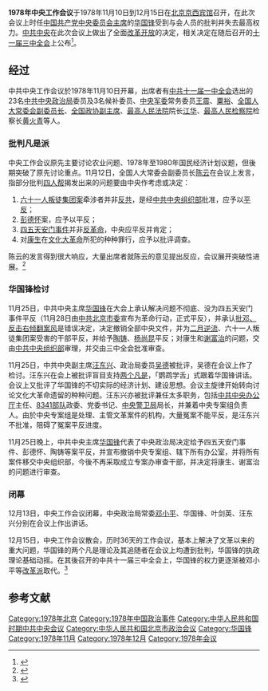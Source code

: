 {{refimprove|time=2013-11-18T06:58:02+00:00}}
{{Infobox recurring event
|事件名称 = 中国共产党第十一届中央委员会工作会议
|图像 = [[File:北京京西賓館_2010.jpg|250px]]
|图像说明 = 京西宾馆全景
|又名 = 
|主持人 = [[中国共产党中央委员会主席|中共中央主席]]：[[华国锋|华国锋]]
|参与者 = 各省、市、自治区、大军区负责人：212人
|主要內容 = 
|地点 = {{CHN}}[[北京市|北京市]][[京西宾馆|京西宾馆]]
|日期 = {{start date|1978|11|10}} — 12月15日
|网站 = 
}}
'''1978年中央工作会议'''于1978年11月10日到12月15日在[[北京市|北京]][[京西宾馆|京西宾馆]]召开，在此次会议上时任[[中国共产党|中国共产党]][[中国共产党中央委员会主席|中央委员会主席]]的[[华国锋|华国锋]]受到与会人员的批判并失去最高权力。[[中国共产党中央委员会|中共中央]]在此次会议上做出了全面[[改革开放|改革开放]]的决定，相关决定在随后召开的[[中国共产党第十一届中央委员会第三次全体会议|十一届三中全会]]上公布<ref>{{cite web|title=1978年，历时36天的中央工作会议|url=http://news.xinhuanet.com/theory/2008-02/28/content_7679176.htm|accessdate=2013-11-17|date=2008-02-28|publisher=[[新华网|新华网]]|archiveurl=https://web.archive.org/web/20140907171306/http://news.xinhuanet.com/theory/2008-02/28/content_7679176.htm|archivedate=2014-09-07|dead-url=no}}</ref>。

== 经过 == 
中共中央工作会议於1978年11月10日开幕，出席者有[[中国共产党第十一次全国代表大会|中共十一届一中全会]]选出的23名[[中国共产党中央政治局|中共中央政治局]]委员及3名候补委员、[[中央军事委员会|中央军委]]常务委员[[王震|王震]]、[[粟裕|粟裕]]、[[全国人民代表大会常务委员会副委员长|全国人大常委会副委员长]]、[[中国人民政治协商会议全国委员会副主席|全国政协副主席]]、[[中华人民共和国最高人民法院|最高人民法院]]院长[[江华_(政治人物)|江华]]、[[中华人民共和国最高人民检察院|最高人民检察院]]检察长[[黄火青|黄火青]]等人。
===批判凡是派===
中央工作会议原先主要讨论农业问题、1978年至1980年国民经济计划议题，但後期突破了原先讨论重点。11月12日，全国人大常委会副委员长[[陈云|陈云]]在会议上发言，指部分批判[[四人帮|四人帮]]揭发出来的问题要由中央作考虑或决定：
# [[六十一人叛徒集团案|六十一人叛徒集团案]]牵涉者并非[[反共主義|反共]]，是经[[中国共产党中央委员会组织部|中共中央组织部]]批准，应予以[[平反|平反]]；
# [[彭德怀|彭德怀]]案，应予以平反；
# [[四五运动|四五天安门事件]]并非[[反革命|反革命]]，中央应平反并肯定；
# 对[[康生|康生]]在[[文化大革命|文化大革命]]所犯的种种罪行，应予以批评调查。
陈云的发言得到很大响应，大量出席者就陈云的意见提出反应，会议展开突破性进展。<ref>{{cite book|author=东方明|title=《华国锋政坛浮沈》|publisher=天安门出版|isbn=962-977-002-4|page=383|date=1997年11月}}</ref>
===华国锋检讨===
11月25日，中共中央主席[[华国锋|华国锋]]在大会上承认解决问题不彻底、没为四五天安门事件平反（11月28日由[[中国共产党北京市委员会|中共北京市委]]宣布为革命行动，正式平反），并承认[[批邓、反击右倾翻案风|批邓、反击右倾翻案风]]是错误决定，决定撤销全部中央文件，并为[[二月抗争|二月逆流]]、六十一人叛徒集团案受害的干部平反，并给予[[陶铸|陶铸]]、[[杨尚昆|杨尚昆]]平反；对康生和[[谢富治|谢富治]]的问题，交由[[中国共产党中央委员会组织部|中共中央组织部]]审理，并交由三中全会批准审查。

11月25日，中共中央副主席[[汪东兴|汪东兴]]、政治局委员[[吴德|吴德]]被批评，吴德在会议上作了检讨。汪东兴在会上被批评盲目支持[[两个凡是|两个凡是]]，「鹦鹉学舌」式跟着华国锋讲话。会议上又批评了华国锋的不切实际的经济计划、建设思想。会议主旋律开始转向讨论文化大革命遗留的种种问题。汪东兴亦被批评兼任太多职务，包括[[中共中央办公厅|中共中央办公厅]]主任、[[中国人民解放军61889部队|8341部队]]政委、党委书记、[[中共中央办公厅警卫局|中央警卫局]]局长，并兼着中央专案组负责人。由於中央专案组是处理、主管文革案件的机构，大量冤案不能平反，是汪东兴不批准，阻碍了冤案平反进度。

11月25日晚上，中共中央主席[[华国锋|华国锋]]代表了中央政治局决定给予四五天安门事件、彭德怀、陶铸等案平反，并宣布撤销中央专案组、辖下所有办公室，并将所有案件移交中央组织部，今後不再采取成立专案办审查干部，并决定将康生、谢富治的问题进行审查。
===闭幕===
12月13日，中央工作会议闭幕，中央政治局常委[[邓小平|邓小平]]、华国锋、叶剑英、汪东兴分别在会议上作出讲话。

12月15日，中央工作会议散会，历时36天的工作会议，基本上解决了文革以来的重大问题，华国锋的两个凡是理论及其追随者在会议上均遭到批判，华国锋的执政理论基础动摇。在其後召开的中共十一届三中全会上，华国锋的权力更逐渐被邓小平等[[改革派|改革派]]取代。<ref>{{cite book|author=[[杨继绳|杨继绳]]|title=《中国改革年代的政治斗争》|publisher=Excellent Culture Press|isbn=962-675-803-1|page=43|date=2004年11月}}</ref>

== 参考文献 ==
{{Reflist}}

{{中国共产党的重要会议}}
[[Category:1978年北京|Category:1978年北京]]
[[Category:1978年中国政治事件|Category:1978年中国政治事件]]
[[Category:中华人民共和国时期中共中央会议|Category:中华人民共和国时期中共中央会议]]
[[Category:中华人民共和国北京市政治会议|Category:中华人民共和国北京市政治会议]]
[[Category:华国锋|Category:华国锋]]
[[Category:1978年11月|Category:1978年11月]]
[[Category:1978年12月|Category:1978年12月]]
[[Category:1978年会议|Category:1978年会议]]
